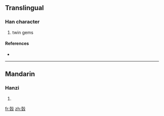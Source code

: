 ==Translingual==

===Han character===
{{Han char|rn=96|rad=玉|as=10|sn=14|four=|canj=土土竹弓水 (GGHNE)}}

# twin gems

====References====
* {{Han ref|kx=0740.060|dkj=21171|dj=1150.030|hdz=32163.020|uh=7474|ud=29812}}

----

==Mandarin==

===Hanzi===
{{cmn-hanzi|pin=[[jìn]] ([[jin4]]), [[jué]] ([[jue2]])|wg=chin<sup>4</sup>, chüeh<sup>2</sup>}}

# {{defn|Mandarin|sort=玉10}}

[[fr:瑴]]
[[zh:瑴]]